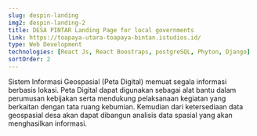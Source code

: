 ```yaml
---
slug: despin-landing
img2: despin-landing-2
title: DESA PINTAR Landing Page for local governments
link: https://toapaya-utara-toapaya-bintan.istudios.id/
type: Web Development
technologies: [React Js, React Boostraps, postgreSQL, Phyton, Django]
sortOrder: 2
---
```


Sistem Informasi Geospasial (Peta Digital) memuat segala informasi berbasis lokasi. Peta Digital dapat digunakan sebagai alat bantu dalam perumusan kebijakan serta mendukung pelaksanaan kegiatan yang berkaitan dengan tata ruang kebumian. Kemudian dari ketersediaan data geospasial desa akan dapat dibangun analisis data spasial yang akan menghasilkan informasi.
